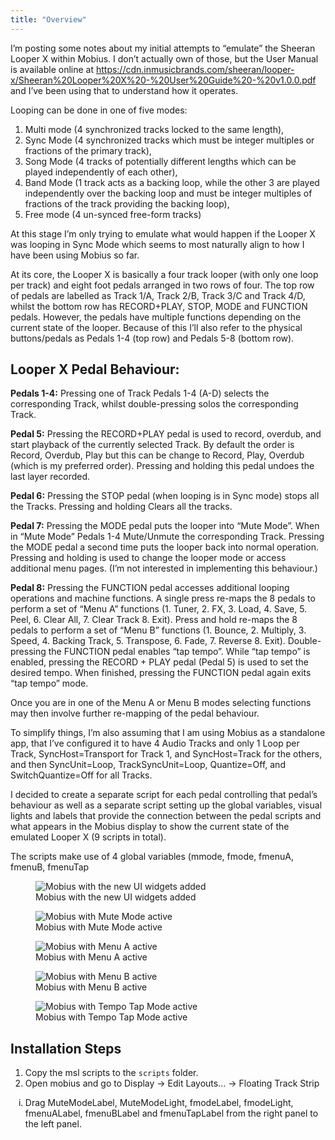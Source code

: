 ```yaml
---
title: "Overview"
---
```


I'm posting some notes about my initial attempts to "emulate" the Sheeran Looper X within Mobius.  I don't actually own of those, but the User Manual is available online at <https://cdn.inmusicbrands.com/sheeran/looper-x/Sheeran%20Looper%20X%20-%20User%20Guide%20-%20v1.0.0.pdf> and I've been using that to understand how it operates.

Looping can be done in one of five modes:

1. Multi mode (4 synchronized tracks locked to the same length),
2. Sync Mode (4 synchronized tracks which must be integer multiples or fractions of the primary track),
3. Song Mode (4 tracks of potentially different lengths which can be played independently of each other),
4. Band Mode (1 track acts as a backing loop, while the other 3 are played independently over the backing loop and must be integer multiples of fractions of the track providing the backing loop),
5. Free mode (4 un-synced free-form tracks)

At this stage I'm only trying to emulate what would happen if the Looper X was looping in Sync Mode which seems to most naturally align to how I have been using Mobius so far.

At its core, the Looper X is basically a four track looper (with only one loop per track) and eight foot pedals arranged in two rows of four. The top row of pedals are labelled as Track 1/A, Track 2/B, Track 3/C and Track 4/D, whilst the bottom row has RECORD+PLAY, STOP, MODE and FUNCTION pedals.  However, the pedals have multiple functions depending on the current state of the looper. Because of this I'll also refer to the physical buttons/pedals as Pedals 1-4 (top row) and Pedals 5-8 (bottom row).

## Looper X Pedal Behaviour: 

**Pedals 1-4:** Pressing one of Track Pedals 1-4 (A-D) selects the corresponding Track, whilst double-pressing solos the corresponding Track.

**Pedal 5:** Pressing the RECORD+PLAY pedal is used to record, overdub, and start playback of the currently selected Track.  By default the order is Record, Overdub, Play but this can be change to Record, Play, Overdub (which is my preferred order).
Pressing and holding this pedal undoes the last layer recorded.

**Pedal 6:** Pressing the STOP pedal (when looping is in Sync mode) stops all the Tracks.  Pressing and holding Clears all the tracks.

**Pedal 7:** Pressing the MODE pedal puts the looper into "Mute Mode". When in "Mute Mode" Pedals 1-4 Mute/Unmute the corresponding Track. Pressing the MODE pedal a second time puts the looper back into normal operation.  Pressing and holding is used to change the looper mode or access additional menu pages. (I'm not interested in implementing this behaviour.)

**Pedal 8:** Pressing the FUNCTION pedal accesses additional looping operations and machine functions. A single press re-maps the 8 pedals to perform a set of "Menu A" functions (1. Tuner, 2. FX, 3. Load, 4. Save, 5. Peel, 6. Clear All, 7. Clear Track 8. Exit).  Press and hold re-maps the 8 pedals to perform a set of "Menu B" functions (1. Bounce, 2. Multiply, 3. Speed, 4. Backing Track, 5. Transpose, 6. Fade, 7. Reverse 8. Exit).   Double-pressing the FUNCTION pedal enables "tap tempo". While "tap tempo" is enabled, pressing the RECORD + PLAY pedal (Pedal 5) is used to set the desired tempo. When finished, pressing the FUNCTION pedal again exits "tap tempo" mode.

Once you are in one of the Menu A or Menu B modes selecting functions may then involve further re-mapping of the pedal behaviour.   

To simplify things, I'm also assuming that I am using Mobius as a standalone app, that I've configured it to have 4 Audio Tracks and only 1 Loop per Track,  SyncHost=Transport for Track 1, and SyncHost=Track for the others, and  then SyncUnit=Loop, TrackSyncUnit=Loop, Quantize=Off, and SwitchQuantize=Off for all Tracks.

I decided to create a separate script for each pedal controlling that pedal's behaviour as well as a separate script setting up the global variables, visual lights and labels that provide the connection between the pedal scripts and what appears in the Mobius display to show the current state of the emulated Looper X (9 scripts in total).

The scripts make use of 4 global variables (mmode, fmode, fmenuA, fmenuB, fmenuTap


::: {layout-ncol=2}
![Mobius with the new UI widgets added](images/mobius-initial.png){.lightbox}

![Mobius with Mute Mode active](images/mobius-mutemode.png){.lightbox}
:::

::: {layout-ncol=3}
![Mobius with Menu A active](images/mobius-functionmode-menuA.png){.lightbox}

![Mobius with Menu B active](images/mobius-functionmode-menuB.png){.lightbox}

![Mobius with Tempo Tap Mode active](images/mobius-functionmode-TapMode.png){.lightbox}
:::

## Installation Steps

1. Copy the msl scripts to the `scripts` folder.
2. Open mobius and go to Display -> Edit Layouts... -> Floating Track Strip
  i. Drag MuteModeLabel, MuteModeLight, fmodeLabel, fmodeLight, fmenuALabel, fmenuBLabel and fmenuTapLabel from the right panel to the left panel.


